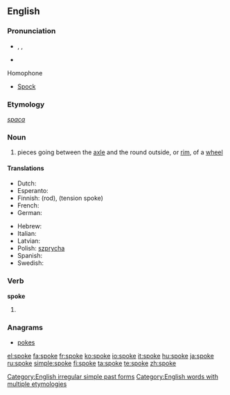 ==English==

{{rank|idea|reached|appeared|461|spoke|strange|force|character}}

===Pronunciation===
* {{enPR|spōk}}, {{IPA|/spəʊk/}}, {{SAMPA|/sp@Uk/}}
* {{audio|en-us-spoke.ogg|Audio (US)}}
*: {{rhymes|əʊk}}

;Homophone
* [[Spock]]

===Etymology===
{{etyl|ang}} ''[[spaca]]''

===Noun===
{{wikipedia}}
{{en-noun}}

# pieces going between the [[axle]] and the round outside, or [[rim]], of a [[wheel]]

====Translations====
{{trans-top|part of a wheel}}
* Dutch: {{t|nl|spaak|m|f}}
* Esperanto: {{t-|eo|spoko|xs=Esperanto}}
* Finnish: {{t+|fi|puola}} (rod), {{t+|fi|pinna}} (tension spoke)
* French: {{t+|fr|rayon|m}}
* German: {{t+|de|Speiche}}
{{trans-mid}}
* Hebrew: {{t|he|זק}} {{m}}
* Italian: {{t+|it|raggio}}
* Latvian: {{t|lv|spieķis|m|xs=Latvian}}
* Polish: [[szprycha]] {{f}}
* Spanish: {{t+|es|rayo|m}}
* Swedish: {{t|sv|eker}}
{{trans-bottom}}

===Verb===
'''spoke'''

# {{simple past of|[[speak]]}}
<!--these belong on the page for "speak"

====Translations====
* Dutch: [[sprak]], [[spraken]]
* Finnish: {{t-|fi|puhui}}
* Hebrew: [[דיבר]] (diber)-->

===Anagrams===
* [[pokes]]

[[Category:English irregular simple past forms]]
[[Category:English words with multiple etymologies]]

[[el:spoke]]
[[fa:spoke]]
[[fr:spoke]]
[[ko:spoke]]
[[io:spoke]]
[[it:spoke]]
[[hu:spoke]]
[[ja:spoke]]
[[ru:spoke]]
[[simple:spoke]]
[[fi:spoke]]
[[ta:spoke]]
[[te:spoke]]
[[zh:spoke]]